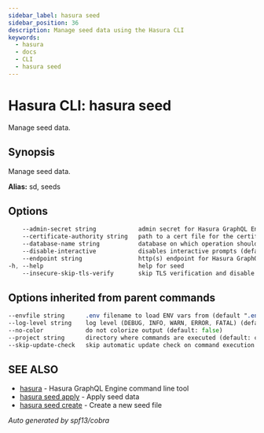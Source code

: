 ```yaml
---
sidebar_label: hasura seed
sidebar_position: 36
description: Manage seed data using the Hasura CLI
keywords:
  - hasura
  - docs
  - CLI
  - hasura seed
---
```


# Hasura CLI: hasura seed

Manage seed data.

## Synopsis

Manage seed data.

**Alias:** sd, seeds

## Options

```sass
    --admin-secret string            admin secret for Hasura GraphQL Engine (env "HASURA_GRAPHQL_ADMIN_SECRET")
    --certificate-authority string   path to a cert file for the certificate authority (env "HASURA_GRAPHQL_CERTIFICATE_AUTHORITY")
    --database-name string           database on which operation should be applied
    --disable-interactive            disables interactive prompts (default: false) (env "HASURA_GRAPHQL_DISABLE_INTERACTIVE")
    --endpoint string                http(s) endpoint for Hasura GraphQL Engine (env "HASURA_GRAPHQL_ENDPOINT")
-h, --help                           help for seed
    --insecure-skip-tls-verify       skip TLS verification and disable cert checking (default: false) (env "HASURA_GRAPHQL_INSECURE_SKIP_TLS_VERIFY")
```

## Options inherited from parent commands

```sass
--envfile string      .env filename to load ENV vars from (default ".env")
--log-level string    log level (DEBUG, INFO, WARN, ERROR, FATAL) (default "INFO")
--no-color            do not colorize output (default: false)
--project string      directory where commands are executed (default: current dir)
--skip-update-check   skip automatic update check on command execution
```

## SEE ALSO

* [hasura](/hasura-cli/commands/hasura.mdx)	 - Hasura GraphQL Engine command line tool
* [hasura seed apply](/hasura-cli/commands/hasura_seed_apply.mdx)	 - Apply seed data
* [hasura seed create](/hasura-cli/commands/hasura_seed_create.mdx)	 - Create a new seed file

_Auto generated by spf13/cobra_

